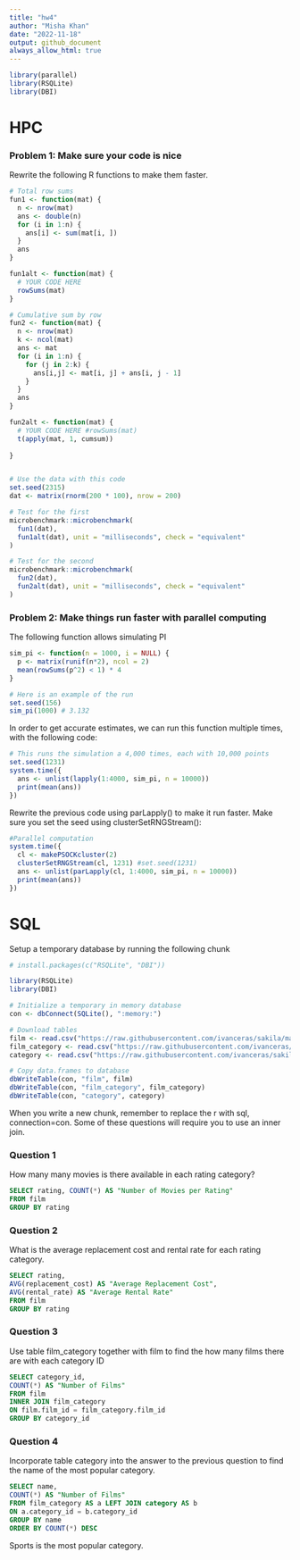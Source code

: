 ```yaml
---
title: "hw4"
author: "Misha Khan"
date: "2022-11-18"
output: github_document
always_allow_html: true
---
```

```r
library(parallel)
library(RSQLite)
library(DBI)
```

# HPC
### Problem 1: Make sure your code is nice
Rewrite the following R functions to make them faster. 
```r
# Total row sums
fun1 <- function(mat) {
  n <- nrow(mat)
  ans <- double(n) 
  for (i in 1:n) {
    ans[i] <- sum(mat[i, ])
  }
  ans
}

fun1alt <- function(mat) {
  # YOUR CODE HERE
  rowSums(mat)
}

# Cumulative sum by row
fun2 <- function(mat) {
  n <- nrow(mat)
  k <- ncol(mat)
  ans <- mat
  for (i in 1:n) {
    for (j in 2:k) {
      ans[i,j] <- mat[i, j] + ans[i, j - 1]
    }
  }
  ans
}

fun2alt <- function(mat) {
  # YOUR CODE HERE #rowSums(mat)
  t(apply(mat, 1, cumsum))
  
}


# Use the data with this code
set.seed(2315)
dat <- matrix(rnorm(200 * 100), nrow = 200)

# Test for the first
microbenchmark::microbenchmark(
  fun1(dat),
  fun1alt(dat), unit = "milliseconds", check = "equivalent"
)

# Test for the second
microbenchmark::microbenchmark(
  fun2(dat),
  fun2alt(dat), unit = "milliseconds", check = "equivalent"
)
```

### Problem 2: Make things run faster with parallel computing
The following function allows simulating PI
```r
sim_pi <- function(n = 1000, i = NULL) {
  p <- matrix(runif(n*2), ncol = 2)
  mean(rowSums(p^2) < 1) * 4
}

# Here is an example of the run
set.seed(156)
sim_pi(1000) # 3.132
```
In order to get accurate estimates, we can run this function multiple times, with the following code:
```r
# This runs the simulation a 4,000 times, each with 10,000 points
set.seed(1231)
system.time({
  ans <- unlist(lapply(1:4000, sim_pi, n = 10000))
  print(mean(ans))
})
```
Rewrite the previous code using parLapply() to make it run faster. Make sure you set the seed using clusterSetRNGStream():
```r
#Parallel computation
system.time({
  cl <- makePSOCKcluster(2)
  clusterSetRNGStream(cl, 1231) #set.seed(1231)
  ans <- unlist(parLapply(cl, 1:4000, sim_pi, n = 10000))
  print(mean(ans))
})
```
# SQL
Setup a temporary database by running the following chunk
```r
# install.packages(c("RSQLite", "DBI"))

library(RSQLite)
library(DBI)

# Initialize a temporary in memory database
con <- dbConnect(SQLite(), ":memory:")

# Download tables
film <- read.csv("https://raw.githubusercontent.com/ivanceras/sakila/master/csv-sakila-db/film.csv")
film_category <- read.csv("https://raw.githubusercontent.com/ivanceras/sakila/master/csv-sakila-db/film_category.csv")
category <- read.csv("https://raw.githubusercontent.com/ivanceras/sakila/master/csv-sakila-db/category.csv")

# Copy data.frames to database
dbWriteTable(con, "film", film)
dbWriteTable(con, "film_category", film_category)
dbWriteTable(con, "category", category)
```
When you write a new chunk, remember to replace the r with sql, connection=con. Some of these questions will require you to use an inner join.

### Question 1
How many many movies is there available in each rating category?
```sql
SELECT rating, COUNT(*) AS "Number of Movies per Rating"
FROM film
GROUP BY rating
```

### Question 2
What is the average replacement cost and rental rate for each rating category.
```sql
SELECT rating,
AVG(replacement_cost) AS "Average Replacement Cost",
AVG(rental_rate) AS "Average Rental Rate"
FROM film
GROUP BY rating
```

### Question 3
Use table film_category together with film to find the how many films there are with each category ID
```sql
SELECT category_id,
COUNT(*) AS "Number of Films"
FROM film
INNER JOIN film_category
ON film.film_id = film_category.film_id
GROUP BY category_id
```
### Question 4
Incorporate table category into the answer to the previous question to find the name of the most popular category.
```sql
SELECT name, 
COUNT(*) AS "Number of Films"
FROM film_category AS a LEFT JOIN category AS b
ON a.category_id = b.category_id
GROUP BY name
ORDER BY COUNT(*) DESC
```
Sports is the most popular category.
